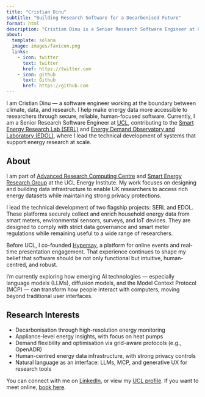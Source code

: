 ```yaml
---
title: "Cristian Dinu"
subtitle: "Building Research Software for a Decarbonised Future"
format: html
description: "Cristian Dinu is a Senior Research Software Engineer at UCL, building human-centred data systems for climate and energy research, including SERL and EDOL."
about:
  template: solana
  image: images/favicon.png
  links:
    - icon: twitter
      text: twitter
      href: https://twitter.com
    - icon: github
      text: Github
      href: https://github.com
---
```


I am Cristian Dinu — a software engineer working at the boundary between climate, data, and research. I help make energy data more accessible to researchers through secure, reliable, human-focused software. Currently, I am a Senior Research Software Engineer at [UCL](https://www.ucl.ac.uk), contributing to the [Smart Energy Research Lab (SERL)](https://serl.ac.uk) and [Energy Demand Observatory and Laboratory (EDOL)](https://edol.ac.uk), where I lead the technical development of systems that support energy research at scale.

## About

I am part of [Advanced Research Computing Centre](https://www.ucl.ac.uk/advanced-research-computing/) and [Smart Energy Research Group](https://www.linkedin.com/company/ucl-smart-energy-research-group/) at the UCL Energy Institute. My work focuses on designing and building data infrastructure to enable UK researchers to access rich energy datasets while maintaining strong privacy protections.

I lead the technical development of two flagship projects: SERL and EDOL. These platforms securely collect and enrich household energy data from smart meters, environmental sensors, surveys, and IoT devices. They are designed to comply with strict data governance and smart meter regulations while remaining useful to a wide range of researchers.

Before UCL, I co-founded [Hypersay](https://hypersay.com), a platform for online events and real-time presentation engagement. That experience continues to shape my belief that software should be not only functional but intuitive, human-centred, and robust.

I'm currently exploring how emerging AI technologies — especially language models (LLMs), diffusion models, and the Model Context Protocol (MCP) — can transform how people interact with computers, moving beyond traditional user interfaces.

## Research Interests

- Decarbonisation through high-resolution energy monitoring
- Appliance-level energy insights, with focus on heat pumps
- Demand flexibility and optimisation via grid-aware protocols (e.g., OpenADR)
- Human-centred energy data infrastructure, with strong privacy controls
- Natural language as an interface: LLMs, MCP, and generative UX for research tools

<footer>
You can connect with me on [LinkedIn](https://linkedin.com/in/cdinu), or view my [UCL profile](https://profiles.ucl.ac.uk/69550-cristian-dinu). If you want to meet online, [book here](https://outlook.office.com/bookwithme/user/51ab13ffeaa1421c862387ecad39b1db@ucl.ac.uk?anonymous&ismsaljsauthenabled&ep=plink).
</footer>
